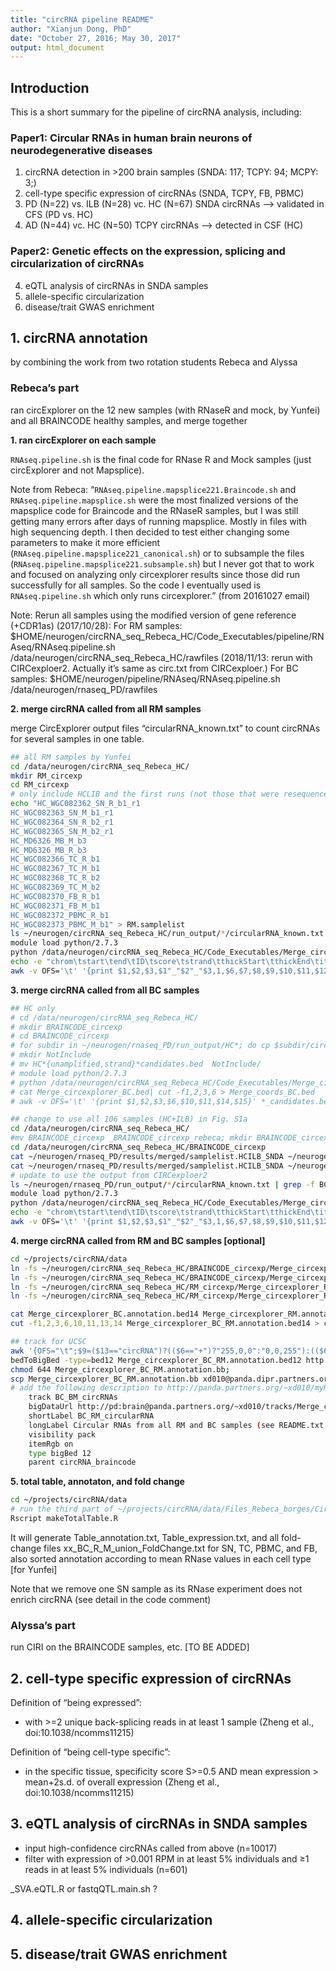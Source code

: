 ```yaml
---
title: "circRNA pipeline README"
author: "Xianjun Dong, PhD"
date: "October 27, 2016; May 30, 2017"
output: html_document
---
```


## Introduction

This is a short summary for the pipeline of circRNA analysis, including:

### Paper1: Circular RNAs in human brain neurons of neurodegenerative diseases
1. circRNA detection in >200 brain samples (SNDA: 117; TCPY: 94; MCPY: 3;)
2. cell-type specific expression of circRNAs (SNDA, TCPY, FB, PBMC)
3. PD (N=22) vs. ILB (N=28) vc. HC (N=67) SNDA circRNAs  --> validated in CFS (PD vs. HC)
4. AD (N=44) vc. HC (N=50) TCPY circRNAs --> detected in CSF (HC)

### Paper2: Genetic effects on the expression, splicing and circularization of circRNAs
4. eQTL analysis of circRNAs in SNDA samples
5. allele-specific circularization
6. disease/trait GWAS enrichment

## 1. circRNA annotation
by combining the work from two rotation students Rebeca and Alyssa

### Rebeca's part 

ran circExplorer on the 12 new samples (with RNaseR and mock, by Yunfei) and all BRAINCODE healthy samples, and merge together

**1. ran circExplorer on each sample**

`RNAseq.pipeline.sh` is the final code for RNase R and Mock samples (just circExplorer and not Mapsplice).

Note from Rebeca: "`RNAseq.pipeline.mapsplice221.Braincode.sh` and `RNAseq.pipeline.mapsplice.sh` were the most finalized versions of the mapsplice code for Braincode and the RNaseR samples, but I was still getting many errors after days of running mapsplice. Mostly in files with high sequencing depth. I then decided to test either changing some parameters to make it more efficient (`RNAseq.pipeline.mapsplice221_canonical.sh`) or to subsample the files (`RNAseq.pipeline.mapsplice221.subsample.sh`) but I never got that to work and focused on analyzing only circexplorer results since those did run successfully for all samples. So the code I eventually used is `RNAseq.pipeline.sh` which only runs circexplorer." (from 20161027 email)

Note: Rerun all samples using the modified version of gene reference (+CDR1as) (2017/10/28):
For RM samples: $HOME/neurogen/circRNA_seq_Rebeca_HC/Code_Executables/pipeline/RNAseq/RNAseq.pipeline.sh /data/neurogen/circRNA_seq_Rebeca_HC/rawfiles  (2018/11/13: rerun with CIRCexploer2. Actually it's same as circ.txt from CIRCexploer.)
For BC samples: $HOME/neurogen/pipeline/RNAseq/RNAseq.pipeline.sh /data/neurogen/rnaseq_PD/rawfiles

**2. merge circRNA called from all RM samples**

merge CircExplorer output files "circularRNA_known.txt" to count circRNAs for several samples in one table.  

```bash
## all RM samples by Yunfei
cd /data/neurogen/circRNA_seq_Rebeca_HC/
mkdir RM_circexp
cd RM_circexp
# only include HCLIB and the first runs (not those that were resequenced) 
echo "HC_WGC082362_SN_R_b1_r1
HC_WGC082363_SN_M_b1_r1
HC_WGC082364_SN_R_b2_r1
HC_WGC082365_SN_M_b2_r1
HC_MD6326_MB_M_b3
HC_MD6326_MB_R_b3
HC_WGC082366_TC_R_b1
HC_WGC082367_TC_M_b1
HC_WGC082368_TC_R_b2
HC_WGC082369_TC_M_b2
HC_WGC082370_FB_R_b1
HC_WGC082371_FB_M_b1
HC_WGC082372_PBMC_R_b1
HC_WGC082373_PBMC_M_b1" > RM.samplelist 
ls ~/neurogen/circRNA_seq_Rebeca_HC/run_output/*/circularRNA_known.txt | grep -f RM.samplelist - | while read line; do i=${line/*run_output\//}; ii=${i/\/circularRNA_known.txt/_candidates.bed}; echo $ii; ln -fs $line $ii; done
module load python/2.7.3
python /data/neurogen/circRNA_seq_Rebeca_HC/Code_Executables/Merge_circRNA_tools/merge_circexplorer.py *candidates.bed | sed 's/WGC082362/MGH1026/;s/WGC082363/MGH1026/;s/WGC082364/MC3290/;s/WGC082365/MC3290/;s/WGC082366/TCKY1247/;s/WGC082367/TCKY1247/;s/WGC082368/TCKY1217/;s/WGC082369/TCKY1217/;s/WGC082370/ND34770/;s/WGC082371/ND34770/;s/WGC082372/H02018/;s/WGC082373/H02018/' > Merge_circexplorer_RM.rawcount.txt
echo -e "chrom\tstart\tend\tID\tscore\tstrand\tthickStart\tthickEnd\titemRgb\texonCount\texonSizes\texonOffsets\tcircType\tgeneName" > Merge_circexplorer_RM.annotation.bed14
awk -v OFS='\t' '{print $1,$2,$3,$1"_"$2"_"$3,1,$6,$7,$8,$9,$10,$11,$12,($14=="Yes" || $14=="ciRNA")?"ciRNA":"circRNA",$15}' *_candidates.bed | sort -u >>  Merge_circexplorer_RM.annotation.bed14

```

**3. merge circRNA called from all BC samples**

```bash
## HC only
# cd /data/neurogen/circRNA_seq_Rebeca_HC/
# mkdir BRAINCODE_circexp
# cd BRAINCODE_circexp
# for subdir in ~/neurogen/rnaseq_PD/run_output/HC*; do cp $subdir/circ.txt ${subdir}_candidates.bed; done;
# mkdir NotInclude
# mv HC*{unamplified,strand}*candidates.bed  NotInclude/
# module load python/2.7.3
# python /data/neurogen/circRNA_seq_Rebeca_HC/Code_Executables/Merge_circRNA_tools/merge_circexplorer.py *candidates.bed > Merge_circexplorer_BC.bed
# cat Merge_circexplorer_BC.bed| cut -f1,2,3,6 > Merge_coords_BC.bed
# awk -v OFS='\t' '{print $1,$2,$3,$6,$10,$11,$14,$15}' *_candidates.bed | sort -k1,1 -k2,2 | uniq  >  concatenated_circOut_unique_BC.txt

## change to use all 106 samples (HC+ILB) in Fig. S1a
cd /data/neurogen/circRNA_seq_Rebeca_HC/
#mv BRAINCODE_circexp _BRAINCODE_circexp_rebeca; mkdir BRAINCODE_circexp  # backup of Rebeca's original result 
cd /data/neurogen/circRNA_seq_Rebeca_HC/BRAINCODE_circexp
cat ~/neurogen/rnaseq_PD/results/merged/samplelist.HCILB_SNDA ~/neurogen/rnaseq_PD/results/merged/samplelist.HC_PY ~/neurogen/rnaseq_PD/results/merged/samplelist.HC_nonNeuron ~/neurogen/rnaseq_PD/results/merged/samplelist.PD_SNDA > BC.n125.samplelist
cat ~/neurogen/rnaseq_PD/results/merged/samplelist.HCILB_SNDA ~/neurogen/rnaseq_PD/results/merged/samplelist.HC_PY ~/neurogen/rnaseq_PD/results/merged/samplelist.HC_nonNeuron > BC.n106.samplelist
# update to use the output from CIRCexploer2
ls ~/neurogen/rnaseq_PD/run_output/*/circularRNA_known.txt | grep -f BC.n125.samplelist - | while read line; do i=${line/*run_output\//}; ii=${i/\/circularRNA_known.txt/_candidates.bed}; echo $ii; ln -fs $line $ii; done
module load python/2.7.3
python /data/neurogen/circRNA_seq_Rebeca_HC/Code_Executables/Merge_circRNA_tools/merge_circexplorer.py *candidates.bed > Merge_circexplorer_BC.rawcount.txt
echo -e "chrom\tstart\tend\tID\tscore\tstrand\tthickStart\tthickEnd\titemRgb\texonCount\texonSizes\texonOffsets\tcircType\tgeneName" > Merge_circexplorer_BC.annotation.bed14
awk -v OFS='\t' '{print $1,$2,$3,$1"_"$2"_"$3,1,$6,$7,$8,$9,$10,$11,$12,($14=="Yes" || $14=="ciRNA")?"ciRNA":"circRNA",$15}' *_candidates.bed | sort -u >>  Merge_circexplorer_BC.annotation.bed14
```


**4. merge circRNA called from RM and BC samples [optional] **

```bash
cd ~/projects/circRNA/data
ln -fs ~/neurogen/circRNA_seq_Rebeca_HC/BRAINCODE_circexp/Merge_circexplorer_BC.annotation.bed14 Merge_circexplorer_BC.annotation.bed14
ln -fs ~/neurogen/circRNA_seq_Rebeca_HC/BRAINCODE_circexp/Merge_circexplorer_BC.rawcount.txt Merge_circexplorer_BC.rawcount.txt
ln -fs ~/neurogen/circRNA_seq_Rebeca_HC/RM_circexp/Merge_circexplorer_RM.annotation.bed14 Merge_circexplorer_RM.annotation.bed14
ln -fs ~/neurogen/circRNA_seq_Rebeca_HC/RM_circexp/Merge_circexplorer_RM.rawcount.txt Merge_circexplorer_RM.rawcount.txt

cat Merge_circexplorer_BC.annotation.bed14 Merge_circexplorer_RM.annotation.bed14 | grep -v chrom | sort -k1,1 -k2,2n -u  >  Merge_circexplorer_BC_RM.annotation.bed14
cut -f1,2,3,6,10,11,13,14 Merge_circexplorer_BC_RM.annotation.bed14 > concatenated_circOut_unique_BC_RM.txt

## track for UCSC 
awk '{OFS="\t";$9=($13=="circRNA")?(($6=="+")?"255,0,0":"0,0,255"):(($6=="+")?"255,100,100":"100,100,255");print}' Merge_circexplorer_BC_RM.annotation.bed14 | cut -f1-12 >  Merge_circexplorer_BC_RM.annotation.bed12
bedToBigBed -type=bed12 Merge_circexplorer_BC_RM.annotation.bed12 http://hgdownload.cse.ucsc.edu/goldenPath/hg19/bigZips/hg19.chrom.sizes Merge_circexplorer_BC_RM.annotation.bb
chmod 644 Merge_circexplorer_BC_RM.annotation.bb;
scp Merge_circexplorer_BC_RM.annotation.bb xd010@panda.dipr.partners.org:~/public_html/tracks
# add the following description to http://panda.partners.org/~xd010/myHub/hg19/trackDb.circRNA.txt
    track BC_BM_circRNAs
    bigDataUrl http://pd:brain@panda.partners.org/~xd010/tracks/Merge_circexplorer_BC_RM.annotation.bb
    shortLabel BC_RM_circularRNA
    longLabel Circular RNAs from all RM and BC samples (see README.txt in src)
    visibility pack
    itemRgb on
    type bigBed 12
    parent circRNA_braincode

```

**5. total table, annotaton, and fold change**

```bash
cd ~/projects/circRNA/data
# run the third part of ~/projects/circRNA/data/Files_Rebeca_borges/Circ_rnas_noOutliers.update.R or equally makeTotalTable.R
Rscript makeTotalTable.R
```
It will generate Table_annotation.txt, Table_expression.txt, and all fold-change files xx_BC_R_M_union_FoldChange.txt for SN, TC, PBMC, and FB, also sorted annotation according to mean RNase values in each cell type [for Yunfei]

Note that we remove one SN sample as its RNase experiment does not enrich circRNA (see detail in the code comment)

### Alyssa's part 

run CIRI on the BRAINCODE samples, etc. [TO BE ADDED]


## 2. cell-type specific expression of circRNAs
Definition of "being expressed": 

- with >=2 unique back-splicing reads in at least 1 sample (Zheng et al., doi:10.1038/ncomms11215)

Definition of "being cell-type specific": 

- in the specific tissue, specificity score S>=0.5 AND mean expression > mean+2s.d. of overall expression (Zheng et al., doi:10.1038/ncomms11215)

## 3. eQTL analysis of circRNAs in SNDA samples ##

- input high-confidence circRNAs called from above (n=10017)
- filter with expression of >0.001 RPM in at least 5% individuals and ≥1 reads in at least 5% individuals  (n=601)

_SVA.eQTL.R or fastqQTL.main.sh ?



## 4. allele-specific circularization
## 5. disease/trait GWAS enrichment